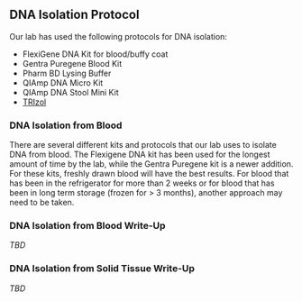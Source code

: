 ## DNA Isolation Protocol {#dna_isolation1}

Our lab has used the following protocols for DNA isolation:

* FlexiGene DNA Kit for blood/buffy coat
* Gentra Puregene Blood Kit
* Pharm BD Lysing Buffer
* QIAmp DNA Micro Kit
* QIAmp DNA Stool Mini Kit
* [TRIzol](#trizol_protocols)

### DNA Isolation from Blood

There are several different kits and protocols that our lab uses to isolate DNA from blood.  The Flexigene DNA kit has been used for the longest amount of time by the lab, while the Gentra Puregene kit is a newer addition.  For these kits, freshly drawn blood will have the best results.  For blood that has been in the refrigerator for more than 2 weeks or for blood that has been in long term storage (frozen for > 3 months), another approach may need to be taken.

### DNA Isolation from Blood Write-Up

_TBD_

### DNA Isolation from Solid Tissue Write-Up

_TBD_